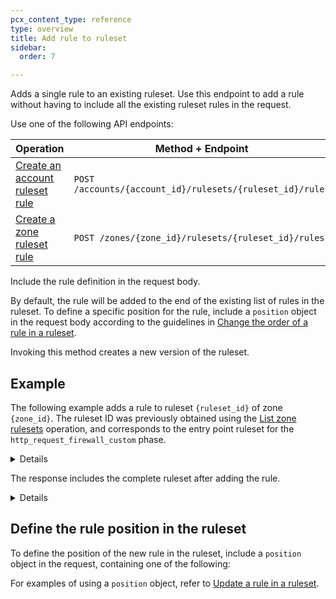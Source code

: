 ```yaml
---
pcx_content_type: reference
type: overview
title: Add rule to ruleset
sidebar:
  order: 7

---
```



Adds a single rule to an existing ruleset. Use this endpoint to add a rule without having to include all the existing ruleset rules in the request.

Use one of the following API endpoints:

| Operation                                    | Method + Endpoint                                         |
| -------------------------------------------- | --------------------------------------------------------- |
| [Create an account ruleset rule][ar-account] | `POST /accounts/{account_id}/rulesets/{ruleset_id}/rules` |
| [Create a zone ruleset rule][ar-zone]        | `POST /zones/{zone_id}/rulesets/{ruleset_id}/rules`       |

[ar-account]: /api/operations/createAccountRulesetRule

[ar-zone]: /api/operations/createZoneRulesetRule

Include the rule definition in the request body.

By default, the rule will be added to the end of the existing list of rules in the ruleset. To define a specific position for the rule, include a `position` object in the request body according to the guidelines in [Change the order of a rule in a ruleset](/ruleset-engine/rulesets-api/update-rule/#change-the-order-of-a-rule-in-a-ruleset).

Invoking this method creates a new version of the ruleset.

## Example

The following example adds a rule to ruleset `{ruleset_id}` of zone `{zone_id}`. The ruleset ID was previously obtained using the [List zone rulesets](/api/operations/listZoneRulesets) operation, and corresponds to the entry point ruleset for the `http_request_firewall_custom` phase.


<Details header="Request">

```bash
curl https://api.cloudflare.com/client/v4/zones/{zone_id}/rulesets/{ruleset_id}/rules \
--header "Authorization: Bearer <API_TOKEN>" \
--header "Content-Type: application/json" \
--data '{
  "action": "js_challenge",
  "expression": "(ip.geoip.country eq \"GB\" or ip.geoip.country eq \"FR\") or cf.threat_score > 0",
  "description": "challenge GB and FR or based on IP Reputation"
}'
```


</Details>

The response includes the complete ruleset after adding the rule.


<Details header="Response">

```json
{
  "result": {
    "id": "<RULESET_ID>",
    "name": "Zone Ruleset 1",
    "description": "My phase entry point ruleset at the zone level",
    "kind": "zone",
    "version": "11",
    "rules": [
      {
        "id": "<RULE_ID_1>",
        "version": "1",
        "action": "challenge",
        "expression": "not http.request.uri.path matches \"^/api/.*$\"",
        "last_updated": "2020-11-23T11:36:24.192361Z",
        "ref": "<RULE_REF_1>",
        "enabled": true
      },
      {
        "id": "<NEW_RULE_ID>",
        "version": "1",
        "action": "js_challenge",
        "expression": "(ip.geoip.country eq \"GB\" or ip.geoip.country eq \"FR\") or cf.threat_score > 0",
        "description": "challenge GB and FR or based on IP Reputation",
        "last_updated": "2021-06-22T12:35:58.144683Z",
        "ref": "<NEW_RULE_REF>",
        "enabled": true
      }
    ],
    "last_updated": "2021-06-22T12:35:58.144683Z",
    "phase": "http_request_firewall_custom"
  },
  "success": true,
  "errors": [],
  "messages": []
}
```


</Details>

## Define the rule position in the ruleset

To define the position of the new rule in the ruleset, include a `position` object in the request, containing one of the following:

<Render file="rule-position-values" />

For examples of using a `position` object, refer to [Update a rule in a ruleset](/ruleset-engine/rulesets-api/update-rule/#examples).
